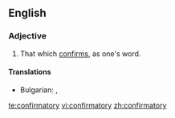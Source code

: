 ==English==

===Adjective===
{{en-adj}}

# That which [[confirm]]s, as one's word.

====Translations====
{{trans-top|that which confirms}}
* Bulgarian: {{t|bg|потвърдителен}}, {{t|bg|утвърдителен}}
{{trans-mid}}
{{trans-bottom}}

[[te:confirmatory]]
[[vi:confirmatory]]
[[zh:confirmatory]]